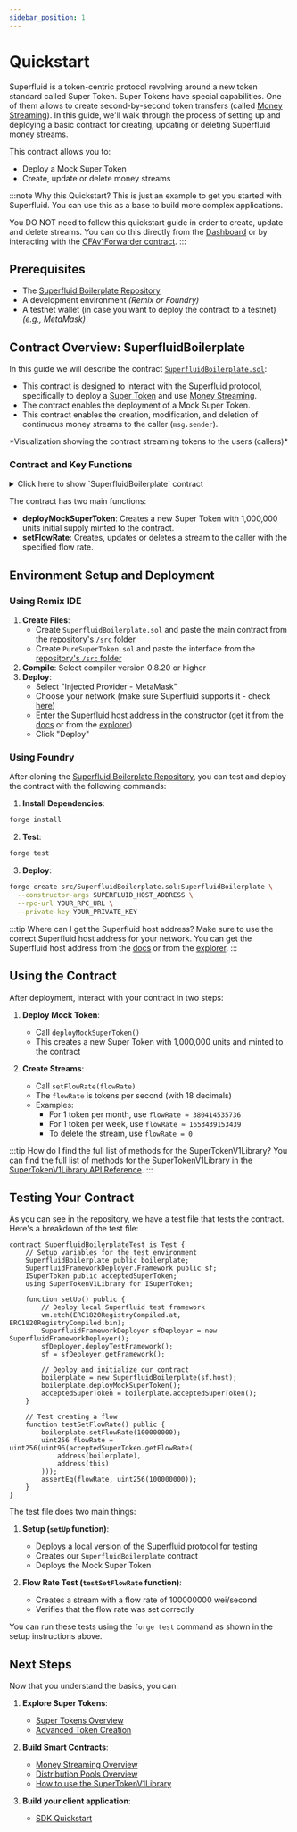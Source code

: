 ```yaml
---
sidebar_position: 1
---
```




# Quickstart

<MotomoComponent/>

Superfluid is a token-centric protocol revolving around a new token standard called Super Token. Super Tokens have special capabilities.
One of them allows to create second-by-second token transfers (called [Money Streaming](/docs/protocol/money-streaming/overview.mdx)).
In this guide, we'll walk through the process of setting up and deploying a basic contract for creating, updating or deleting Superfluid money streams.

This contract allows you to:
- Deploy a Mock Super Token
- Create, update or delete money streams

:::note Why this Quickstart?
This is just an example to get you started with Superfluid. You can use this as a base to build more complex applications.

You DO NOT need to follow this quickstart guide in order to create, update and delete streams. You can do this directly from the [Dashboard](https://app.superfluid.finance/) or by interacting with the [CFAv1Forwarder contract](https://docs.superfluid.finance/docs/technical-reference/CFAv1Forwarder).
:::

## Prerequisites

- The [Superfluid Boilerplate Repository](https://github.com/superfluid-finance/superfluid-boilerplate)
- A development environment *(Remix or Foundry)*
- A testnet wallet (in case you want to deploy the contract to a testnet) *(e.g., MetaMask)*


## Contract Overview: SuperfluidBoilerplate

In this guide we will describe the contract [`SuperfluidBoilerplate.sol`](https://github.com/superfluid-finance/superfluid-boilerplate/blob/master/src/SuperfluidBoilerplate.sol):
- This contract is designed to interact with the Superfluid protocol, specifically to deploy a [Super Token](/docs/protocol/super-tokens/overview) and use [Money Streaming](/docs/protocol/money-streaming/overview.mdx).
- The contract enables the deployment of a Mock Super Token.
- This contract enables the creation, modification, and deletion of continuous money streams to the caller (`msg.sender`).

<div style={{ display: 'flex', justifyContent: 'center' }}>
<FlowSenderVis/>
</div>
<div style={{ display: 'flex', justifyContent: 'center' }}>
    <p>*Visualization showing the contract streaming tokens to the users (callers)*</p>
</div>


### Contract and Key Functions

<div>
<details>
<summary>Click here to show `SuperfluidBoilerplate` contract</summary>
<p>

```solidity
// SPDX-License-Identifier: UNLICENSED
pragma solidity ^0.8.13;

import {SuperTokenV1Library, ISuperToken, ISuperfluid} from "@superfluid-finance/ethereum-contracts/contracts/apps/SuperTokenV1Library.sol";
import {ISuperTokenFactory} from "@superfluid-finance/ethereum-contracts/contracts/interfaces/superfluid/ISuperTokenFactory.sol";
import {PureSuperTokenProxy, IPureSuperToken} from "./PureSuperToken.sol";

contract SuperfluidBoilerplate {
    using SuperTokenV1Library for ISuperToken;

    ISuperToken public acceptedSuperToken;
    ISuperfluid public host;

    constructor(ISuperfluid _host) {
        host = _host;
    }

    function deployMockSuperToken() public {
        acceptedSuperToken = IPureSuperToken(address(new PureSuperTokenProxy()));
        PureSuperTokenProxy(payable(address(acceptedSuperToken))).initialize(
            ISuperTokenFactory(host.getSuperTokenFactory()),
            "Mock Super Token",
            "mST",
            address(this),
            1000000000000000000000000
        );
    }

    function setFlowRate(int96 flowRate) public {
        require(flowRate > 0, "Flow rate must be greater than 0");
        require(acceptedSuperToken.balanceOf(address(this)) > 0, "Insufficient balance");
        acceptedSuperToken.flow(msg.sender, flowRate);
    }
}
```

</p>
</details>
</div>

The contract has two main functions:

- **deployMockSuperToken**: Creates a new Super Token with 1,000,000 units initial supply minted to the contract.
- **setFlowRate**: Creates, updates or deletes a stream to the caller with the specified flow rate.

## Environment Setup and Deployment

<Tabs>
  <TabItem value="remix" label="Remix IDE" default>

### Using Remix IDE

1. **Create Files**: 
   - Create `SuperfluidBoilerplate.sol` and paste the main contract from the [repository's `/src` folder](https://github.com/superfluid-finance/superfluid-boilerplate/tree/master/src)
   - Create `PureSuperToken.sol` and paste the interface from the [repository's `/src` folder](https://github.com/superfluid-finance/superfluid-boilerplate/tree/master/src)
2. **Compile**: Select compiler version 0.8.20 or higher
3. **Deploy**: 
   - Select "Injected Provider - MetaMask"
   - Choose your network (make sure Superfluid supports it - check [here](https://explorer.superfluid.finance/base-mainnet/protocol))
   - Enter the Superfluid host address in the constructor (get it from the [docs](/docs/protocol/contract-addresses) or from the [explorer](https://explorer.superfluid.finance/base-mainnet/protocol))
   - Click "Deploy"

  </TabItem>
  <TabItem value="foundry" label="Foundry">

### Using Foundry

After cloning the [Superfluid Boilerplate Repository](https://github.com/superfluid-finance/superfluid-boilerplate), you can test and deploy the contract with the following commands:

1. **Install Dependencies**:
```bash
forge install
```

2. **Test**:
```bash
forge test
```

3. **Deploy**:
```bash
forge create src/SuperfluidBoilerplate.sol:SuperfluidBoilerplate \
  --constructor-args SUPERFLUID_HOST_ADDRESS \
  --rpc-url YOUR_RPC_URL \
  --private-key YOUR_PRIVATE_KEY
```

  </TabItem>
</Tabs>

:::tip Where can I get the Superfluid host address?
Make sure to use the correct Superfluid host address for your network.
You can get the Superfluid host address from the [docs](/docs/protocol/contract-addresses) or from the [explorer](https://explorer.superfluid.finance/base-mainnet/protocol).
:::

## Using the Contract

After deployment, interact with your contract in two steps:

1. **Deploy Mock Token**:
   - Call `deployMockSuperToken()`
   - This creates a new Super Token with 1,000,000 units and minted to the contract

2. **Create Streams**:
   - Call `setFlowRate(flowRate)`
   - The `flowRate` is tokens per second (with 18 decimals)
   - Examples:
     - For 1 token per month, use `flowRate ≈ 380414535736`
     - For 1 token per week, use `flowRate ≈ 1653439153439`
     - To delete the stream, use `flowRate = 0`

:::tip How do I find the full list of methods for the SuperTokenV1Library?
You can find the full list of methods for the SuperTokenV1Library in the [SuperTokenV1Library API Reference](/docs/technical-reference/SuperTokenV1Library).
:::

## Testing Your Contract

As you can see in the repository, we have a test file that tests the contract. Here's a breakdown of the test file:

```solidity
contract SuperfluidBoilerplateTest is Test {
    // Setup variables for the test environment
    SuperfluidBoilerplate public boilerplate;
    SuperfluidFrameworkDeployer.Framework public sf;
    ISuperToken public acceptedSuperToken;
    using SuperTokenV1Library for ISuperToken;

    function setUp() public {
        // Deploy local Superfluid test framework
        vm.etch(ERC1820RegistryCompiled.at, ERC1820RegistryCompiled.bin);
        SuperfluidFrameworkDeployer sfDeployer = new SuperfluidFrameworkDeployer();
        sfDeployer.deployTestFramework();
        sf = sfDeployer.getFramework();

        // Deploy and initialize our contract
        boilerplate = new SuperfluidBoilerplate(sf.host);
        boilerplate.deployMockSuperToken();
        acceptedSuperToken = boilerplate.acceptedSuperToken();
    }

    // Test creating a flow
    function testSetFlowRate() public {
        boilerplate.setFlowRate(100000000);
        uint256 flowRate = uint256(uint96(acceptedSuperToken.getFlowRate(
            address(boilerplate), 
            address(this)
        )));
        assertEq(flowRate, uint256(100000000));
    }
}
```

The test file does two main things:

1. **Setup (`setUp` function)**:
   - Deploys a local version of the Superfluid protocol for testing
   - Creates our `SuperfluidBoilerplate` contract
   - Deploys the Mock Super Token

2. **Flow Rate Test (`testSetFlowRate` function)**:
   - Creates a stream with a flow rate of 100000000 wei/second
   - Verifies that the flow rate was set correctly

You can run these tests using the `forge test` command as shown in the setup instructions above.

## Next Steps

Now that you understand the basics, you can:

1. **Explore Super Tokens**:
   - [Super Tokens Overview](/docs/protocol/super-tokens/overview)
   - [Advanced Token Creation](docs/protocol/super-tokens/guides/deploy-super-token/deploy-custom-super-token)

2. **Build Smart Contracts**:
   - [Money Streaming Overview](/docs/protocol/money-streaming/overview)
   - [Distribution Pools Overview](docs/protocol/distributions/overview)
   - [How to use the SuperTokenV1Library](/docs/protocol/super-tokens/guides/using-library)

3. **Build your client application**:
   - [SDK Quickstart](/docs/sdk/quickstart)
